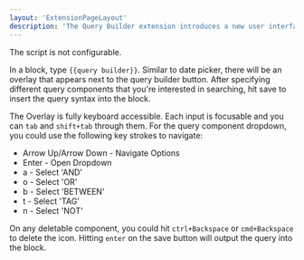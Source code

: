 ```yaml
---
layout: 'ExtensionPageLayout'
description: 'The Query Builder extension introduces a new user interface for building queries and outputting the query syntax into the block.'
---
```


The script is not configurable.

In a block, type `{{query builder}}`. Similar to date picker, there will be an overlay that appears next to the query builder button. After specifying different query components that you're interested in searching, hit save to insert the query syntax into the block.

The Overlay is fully keyboard accessible. Each input is focusable and you can `tab` and `shift+tab` through them. For the query component dropdown, you could use the following key strokes to navigate:
- Arrow Up/Arrow Down - Navigate Options
- Enter - Open Dropdown
- a - Select 'AND'
- o - Select 'OR'
- b - Select 'BETWEEN'
- t - Select 'TAG'
- n - Select 'NOT'

On any deletable component, you could hit `ctrl+Backspace` or `cmd+Backspace` to delete the icon. Hitting `enter` on the save button will output the query into the block.
